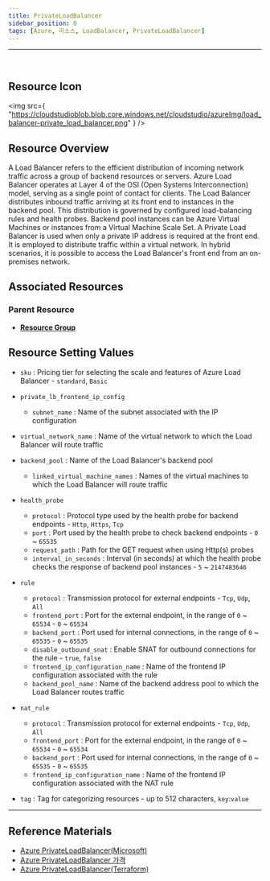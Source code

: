 ```yaml
---
title: PrivateLoadBalancer
sidebar_position: 0
tags: [Azure, 리소스, LoadBalancer, PrivateLoadBalancer]
---
```


<hr />
<br />

## Resource Icon

<img
    src={
        "https://cloudstudioblob.blob.core.windows.net/cloudstudio/azureImg/load_balancer-private_load_balancer.png"
    }
/>

## Resource Overview

A Load Balancer refers to the efficient distribution of incoming network traffic across a group of backend resources or servers. 
Azure Load Balancer operates at Layer 4 of the OSI (Open Systems Interconnection) model, serving as a single point of contact for clients.
The Load Balancer distributes inbound traffic arriving at its front end to instances in the backend pool. 
This distribution is governed by configured load-balancing rules and health probes. 
Backend pool instances can be Azure Virtual Machines or instances from a Virtual Machine Scale Set.
A Private Load Balancer is used when only a private IP address is required at the front end. 
It is employed to distribute traffic within a virtual network. In hybrid scenarios, it is possible to access the Load Balancer's front end from an on-premises network.

## Associated Resources

### Parent Resource

-   [**Resource Group**](https://docs.cstudio.app/docs/resource/azure/Base/ResourceGroup)

## Resource Setting Values

-   `sku` : Pricing tier for selecting the scale and features of Azure Load Balancer - `standard`, `Basic`

-   `private_lb_frontend_ip_config`

    -   `subnet_name` : Name of the subnet associated with the IP configuration

-   `virtual_network_name` : Name of the virtual network to which the Load Balancer will route traffic

-   `backend_pool` : Name of the Load Balancer's backend pool

    -   `linked_virtual_machine_names` : Names of the virtual machines to which the Load Balancer will route traffic

-   `health_probe`

    -   `protocol` : Protocol type used by the health probe for backend endpoints - `Http`, `Https`, `Tcp`
    -   `port` : Port used by the health probe to check backend endpoints - `0` ~ `65535`
    -   `request_path` : Path for the GET request when using Http(s) probes
    -   `interval_in_seconds` : Interval (in seconds) at which the health probe checks the response of backend pool instances - `5` ~ `2147483646`

-   `rule`

    -   `protocol` : Transmission protocol for external endpoints - `Tcp`, `Udp`, `All`
    -   `frontend_port` : Port for the external endpoint, in the range of `0` ~ `65534` - `0` ~ `65534`
    -   `backend_port` : Port used for internal connections, in the range of `0` ~ `65535` - `0` ~ `65535`
    -   `disable_outbound_snat` : Enable SNAT for outbound connections for the rule - `true`, `false`
    -   `frontend_ip_configuration_name` : Name of the frontend IP configuration associated with the rule
    -   `backend_pool_name` : Name of the backend address pool to which the Load Balancer routes traffic

-   `nat_rule`

    -   `protocol` : Transmission protocol for external endpoints - `Tcp`, `Udp`, `All`
    -   `frontend_port` : Port for the external endpoint, in the range of `0` ~ `65534` - `0` ~ `65534`
    -   `backend_port` : Port used for internal connections, in the range of `0` ~ `65535` - `0` ~ `65535`
    -   `frontend_ip_configuration_name` : Name of the frontend IP configuration associated with the NAT rule

-   `tag` : Tag for categorizing resources - up to 512 characters, `key`:`value`

---

## Reference Materials

-   [Azure PrivateLoadBalancer(Microsoft)](https://learn.microsoft.com/ko-kr/azure/load-balancer/load-balancer-overview)
-   [Azure PrivateLoadBalancer 가격](https://azure.microsoft.com/en-us/pricing/details/load-balancer/)
-   [Azure PrivateLoadBalancer(Terraform)](https://registry.terraform.io/providers/hashicorp/azurerm/latest/docs/resources/lb)
